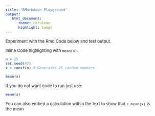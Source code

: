```yaml
---
title: 'RMarkdown Playground'
output:
   html_document:
      theme: cerulean
      highlight: tango
---
```


<style type='text/css'>
  body, td {
    font-size: 13px;
  }
</style>


Experiment with the Rmd Code below and test output.

Inline Code highlighting with `mean(x)`. 

```r
n = 25
set.seed(42)
x = runif(n) # Generates 25 random numbers

mean(x)
```

If you do not want code to run just use:
```r
mean(x)
```

You can also embed a calculation within the text to show that `r mean(x)` is the mean